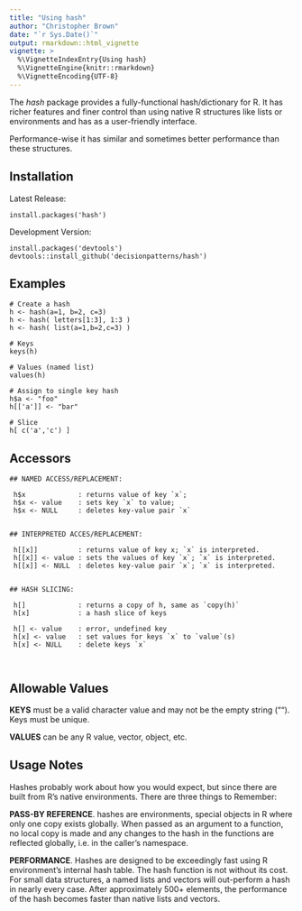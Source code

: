 ```yaml
---
title: "Using hash"
author: "Christopher Brown"
date: "`r Sys.Date()`"
output: rmarkdown::html_vignette
vignette: >
  %\VignetteIndexEntry{Using hash}
  %\VignetteEngine{knitr::rmarkdown}
  %\VignetteEncoding{UTF-8}
---
```



The *hash* package provides a fully-functional hash/dictionary for R.  It has 
richer features and finer control than using native R structures like lists or 
environments and has as a user-friendly interface. 

Performance-wise it has similar and sometimes better performance than these 
structures. 


## Installation

Latest Release:

    install.packages('hash')


Development Version:

    install.packages('devtools')
    devtools::install_github('decisionpatterns/hash')


## Examples 

    # Create a hash 
    h <- hash(a=1, b=2, c=3)
    h <- hash( letters[1:3], 1:3 )
    h <- hash( list(a=1,b=2,c=3) )  
     
    # Keys 
    keys(h)
     
    # Values (named list)
    values(h)
     
    # Assign to single key hash
    h$a <- "foo"
    h[['a']] <- "bar"
     
    # Slice
    h[ c('a','c') ]
    
## Accessors 

    ## NAMED ACCESS/REPLACEMENT:
     
     h$x             : returns value of key `x`; 
     h$x <- value    : sets key `x` to value; 
     h$x <- NULL     : deletes key-value pair `x`
      
      
    ## INTERPRETED ACCES/REPLACEMENT:
       
     h[[x]]          : returns value of key x; `x` is interpreted.
     h[[x]] <- value : sets the values of key `x`; `x` is interpreted.
     h[[x]] <- NULL  : deletes key-value pair `x`; `x` is interpreted.  
     
     
    ## HASH SLICING:
    
     h[]             : returns a copy of h, same as `copy(h)`
     h[x]            : a hash slice of keys 
     
     h[] <- value    : error, undefined key
     h[x] <- value   : set values for keys `x` to `value`(s)
     h[x] <- NULL    : delete keys `x`
     
     

## Allowable Values  


**KEYS** must be a valid character value and may not be the empty string (""). Keys must be unique.

**VALUES** can be any R value, vector, object, etc. 


## Usage Notes

Hashes probably work about how you would expect, but since there are built from R's native environments. There are three things to Remember:

**PASS-BY REFERENCE**. hashes are environments, special objects in R where only one copy exists globally. When passed as an argument to a function, no local copy is made and any changes to the hash in the functions are reflected globally, i.e. in the caller's namespace.

**PERFORMANCE**.  Hashes are designed to be exceedingly fast using R environment's internal hash table.  The hash function is not without its cost. For small data structures, a named lists and vectors will out-perform a hash in nearly every case. After approximately 500+ elements, the performance of the hash becomes faster than native lists and vectors.  
